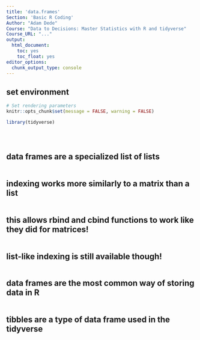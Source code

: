 ```yaml
---
title: 'data.frames'
Section: 'Basic R Coding'
Author: "Adam Dede"
Course: "Data to Decisions: Master Statistics with R and tidyverse"
Course_URL: "..." 
output:
  html_document:
    toc: yes
    toc_float: yes
editor_options:
  chunk_output_type: console
---
```



## set environment

```r

# Set rendering parameters
knitr::opts_chunk$set(message = FALSE, warning = FALSE)

library(tidyverse)





```

## data frames are a specialized list of lists

```r



```
## indexing works more similarly to a matrix than a list
```r




```
## this allows rbind and cbind functions to work like they did for matrices!
```r




```

## list-like indexing is still available though! 
```r



```


## data frames are the most common way of storing data in R
```r



```
## tibbles are a type of data frame used in the tidyverse

```r



```
